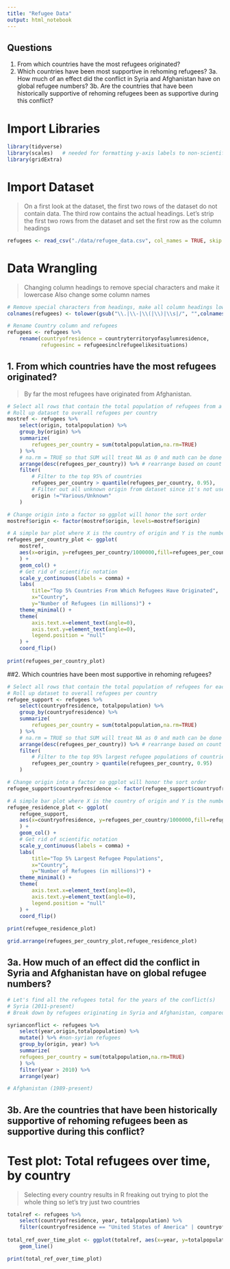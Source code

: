 ```yaml
---
title: "Refugee Data"
output: html_notebook
---
```


## Questions

1. From which countries have the most refugees originated?
2. Which countries have been most supportive in rehoming refugees?
3a. How much of an effect did the conflict in Syria and Afghanistan have on global refugee numbers?
3b. Are the countries that have been historically supportive of rehoming refugees been as supportive during this conflict?

# Import Libraries
```r
library(tidyverse)
library(scales)   # needed for formatting y-axis labels to non-scientific type
library(gridExtra)
```

# Import Dataset

> On a first look at the dataset, the first two rows of the dataset do not contain data. The third row contains the actual headings. Let's strip the first two rows from the dataset and set the first row as the column headings

```r
refugees <- read_csv("./data/refugee_data.csv", col_names = TRUE, skip = 3)
```

# Data Wrangling

> Changing column headings to remove special characters and make it lowercase
> Also change some column names

```r
# Remove special characters from headings, make all column headings lowercase
colnames(refugees) <- tolower(gsub("\\.|\\-|\\(|\\)|\\s|/", "",colnames(refugees)))

# Rename Country column and refugees
refugees <- refugees %>%
    rename(countryofresidence = countryterritoryofasylumresidence,
           refugeesinc = refugeesinclrefugeelikesituations)
```

## 1. From which countries have the most refugees originated?

> By far the most refugees have originated from Afghanistan.

```r

# Select all rows that contain the total population of refugees from a country for each year
# Roll up dataset to overall refugees per country
mostref <- refugees %>%
    select(origin, totalpopulation) %>%
    group_by(origin) %>%
    summarize(
        refugees_per_country = sum(totalpopulation,na.rm=TRUE)
    ) %>% 
    # na.rm = TRUE so that SUM will treat NA as 0 and math can be done
    arrange(desc(refugees_per_country)) %>% # rearrange based on count
    filter(
        # Filter to the top 95% of countries
        refugees_per_country > quantile(refugees_per_country, 0.95),
        # Filter out all unknown origin from dataset since it's not useful data
        origin !="Various/Unknown"
    )

# Change origin into a factor so ggplot will honor the sort order
mostref$origin <- factor(mostref$origin, levels=mostref$origin)

# A simple bar plot where X is the country of origin and Y is the number of refugees that originated from that country
refugees_per_country_plot <- ggplot(
    mostref,
    aes(x=origin, y=refugees_per_country/1000000,fill=refugees_per_country)
    ) + 
    geom_col() + 
    # Get rid of scientific notation
    scale_y_continuous(labels = comma) +
    labs(
        title="Top 5% Countries From Which Refugees Have Originated", 
        x="Country", 
        y="Number of Refugees (in millions)") +
    theme_minimal() +
    theme(
        axis.text.x=element_text(angle=0),
        axis.text.y=element_text(angle=0),
        legend.position = "null"
    ) +
    coord_flip()
                                    
print(refugees_per_country_plot)

```

##2. Which countries have been most supportive in rehoming refugees?

```r
# Select all rows that contain the total population of refugees for each year
# Roll up dataset to overall refugees per country
refugee_support <- refugees %>%
    select(countryofresidence, totalpopulation) %>%
    group_by(countryofresidence) %>%
    summarize(
        refugees_per_country = sum(totalpopulation,na.rm=TRUE)
    ) %>% 
    # na.rm = TRUE so that SUM will treat NA as 0 and math can be done
    arrange(desc(refugees_per_country)) %>% # rearrange based on count
    filter(
        # Filter to the top 95% largest refugee populations of countries 
        refugees_per_country > quantile(refugees_per_country, 0.95)
    )

# Change origin into a factor so ggplot will honor the sort order
refugee_support$countryofresidence <- factor(refugee_support$countryofresidence, levels=refugee_support$countryofresidence)

# A simple bar plot where X is the country of origin and Y is the number of refugees that originated from that country
refugee_residence_plot <- ggplot(
    refugee_support,
    aes(x=countryofresidence, y=refugees_per_country/1000000,fill=refugees_per_country)
    ) + 
    geom_col() + 
    # Get rid of scientific notation
    scale_y_continuous(labels = comma) +
    labs(
        title="Top 5% Largest Refugee Populations", 
        x="Country", 
        y="Number of Refugees (in millions)") +
    theme_minimal() +
    theme(
        axis.text.x=element_text(angle=0),
        axis.text.y=element_text(angle=0),
        legend.position = "null"
    ) +
    coord_flip()
                                    
print(refugee_residence_plot)
```

```r
grid.arrange(refugees_per_country_plot,refugee_residence_plot)
```

## 3a. How much of an effect did the conflict in Syria and Afghanistan have on global refugee numbers?

```r
# Let's find all the refugees total for the years of the conflict(s)
# Syria (2011-present)
# Break down by refugees originating in Syria and Afghanistan, compared to the rest of the world

syrianconflict <- refugees %>%
    select(year,origin,totalpopulation) %>%
    mutate() %>% #non-syrian refugees
    group_by(origin, year) %>%
    summarize(
    refugees_per_country = sum(totalpopulation,na.rm=TRUE)
    ) %>%
    filter(year > 2010) %>%
    arrange(year)

# Afghanistan (1989-present)
```

## 3b. Are the countries that have been historically supportive of rehoming refugees been as supportive during this conflict?



# Test plot: Total refugees over time, by country
> Selecting every country results in R freaking out trying to plot the whole thing so let's try just two countries

```r

totalref <- refugees %>%
    select(countryofresidence, year, totalpopulation) %>%
    filter(countryofresidence == "United States of America" | countryofresidence == "France")
    
total_ref_over_time_plot <- ggplot(totalref, aes(x=year, y=totalpopulation, color =countryofresidence)) +
    geom_line()

print(total_ref_over_time_plot)
```